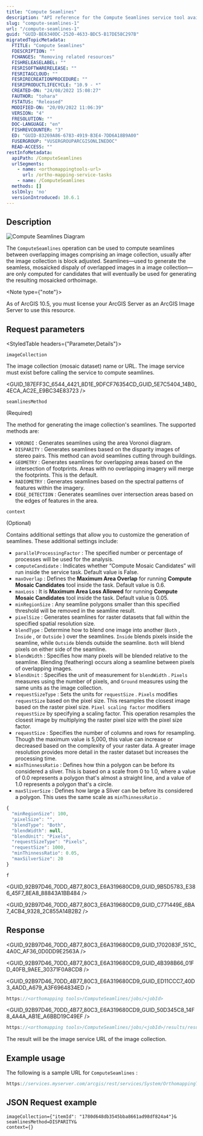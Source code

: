 ```yaml
---
title: "Compute Seamlines"
description: "API reference for the Compute Seamlines service tool available in ArcGIS Enterprise."
slug: "compute-seamlines-1"
url: "/compute-seamlines-1"
guid: "GUID-BE6340DC-2520-4633-BDC5-B17DE58C297B"
migratedTopicMetadata:
  FTITLE: "Compute Seamlines"
  FDESCRIPTION: ""
  FCHANGES: "Removing related resources"
  FISHRELEASELABEL: ""
  FESRISOFTWARERELEASE: ""
  FESRITAGCLOUD: ""
  FESRIRECREATIONPROCEDURE: ""
  FESRIPRODUCTLIFECYCLE: "10.9 - *"
  CREATED-ON: "24/08/2022 15:08:27"
  FAUTHOR: "tohara"
  FSTATUS: "Released"
  MODIFIED-ON: "20/09/2022 11:06:39"
  VERSION: "4"
  FRESOLUTION: ""
  DOC-LANGUAGE: "en"
  FISHREVCOUNTER: "3"
  ED: "GUID-83269A86-6783-4919-B3E4-7DD6A18B9A00"
  FUSERGROUP: "VUSERGROUPARCGISONLINEDOC"
  READ-ACCESS: ""
restInfoMetadata:
  apiPath: /ComputeSeamlines
  urlSegments:
    - name: <orthomappingtools-url>
      url: /ortho-mapping-service-tasks
    - name: /ComputeSeamlines
  methods: []
  sslOnly: 'no'
  versionIntroduced: 10.6.1
---
```



## Description

![Compute Seamlines Diagram](./images/GUID-D473F066-00D2-47A8-BC71-7541F529BBD7-web.png)

The `ComputeSeamlines`  operation can be used to compute seamlines between overlapping images comprising an image collection, usually after the image collection is block adjusted. Seamlines—used to generate the seamless, mosaicked dispaly of overlapped images in a image collection—are only computed for candidates that will eventually be used for generating the resulting mosaicked orthoimage.

<Note type={"note"}>

As of ArcGIS 10.5, you must license your ArcGIS Server as an ArcGIS Image Server to use this resource.

</Note>

##  Request parameters

<StyledTable headers={"Parameter,Details"}>

<StyledTableRow>

<StyledTableCell cellStyle="markdown">

`imageCollection` 

</StyledTableCell>

<StyledTableCell cellStyle="markdown">

The image collection (mosaic dataset) name or URL. The image service must exist before calling the service to compute seamlines. 

<GUID_187EFF3C_6544_4421_8D1E_9DFCF76354CD_GUID_5E7C5404_14B0_4ECA_AC2E_E9BC34E83723 />

</StyledTableCell>

</StyledTableRow>

<StyledTableRow>

<StyledTableCell cellStyle="markdown">

`seamlinesMethod` 

(Required)

</StyledTableCell>

<StyledTableCell cellStyle="markdown">

The method for generating the image collection's seamlines. The supported methods are:

-   `VORONOI` : Generates seamlines using the area Voronoi diagram.
-   `DISPARITY` : Generates seamlines based on the disparity images of stereo pairs. This method can avoid seamlines cutting through buildings.
-   `GEOMETRY` : Generates seamlines for overlapping areas based on the intersection of footprints. Areas with no overlapping imagery will merge the footprints. This is the default.
-   `RADIOMETRY` : Generates seamlines based on the spectral patterns of features within the imagery.
-   `EDGE_DETECTION` : Generates seamlines over intersection areas based on the edges of features in the area.

</StyledTableCell>

</StyledTableRow>

<StyledTableRow>

<StyledTableCell cellStyle="markdown">

`context` 

(Optional)

</StyledTableCell>

<StyledTableCell cellStyle="markdown">

Contains additional settings that allow you to customize the generation of seamlines. These additional settings include:

-   `parallelProcessingFactor` : The specified number or percentage of processes will be used for the analysis.
-   `computeCandidate` : Indicates whether “Compute Mosaic Candidates” will run inside the service task. Default value is False.
-   `maxOverlap` : Defines the **Maximum Area Overlap** for running **Compute Mosaic Candidates** tool inside the task. Default value is 0.6.
-   `maxLoss` : It is **Maximum Area Loss Allowed** for running **Compute Mosaic Candidates** tool inside the task. Default value is 0.05.
-   `minRegionSize` : Any seamline polygons smaller than this specified threshold will be removed in the seamline result.
-   `pixelSize` : Generates seamlines for raster datasets that fall within the specified spatial resolution size.
-   `blendType` : Determine how to blend one image into another (`Both` , `Inside` , or `Outside` ) over the seamlines. `Inside`  blends pixels inside the seamline, while `Outside`  blends outside the seamline. `Both`  will blend pixels on either side of the seamline.
-   `blendWidth` : Specifies how many pixels will be blended relative to the seamline. Blending (feathering) occurs along a seamline between pixels of overlapping images.
-   `blendUnit` : Specifies the unit of measurement for `blendWidth` . `Pixels`  measures using the number of pixels, and `Ground`  measures using the same units as the image collection.
-   `requestSizeType` : Sets the units for `requestSize` . `Pixels`  modifies `requestSize`  based on the pixel size. This resamples the closest image based on the raster pixel size. `Pixel scaling factor`  modifiers `requestSize`  by specifying a scaling factor. This operation resamples the closest image by multiplying the raster pixel size with the pixel size factor.
-   `requestSize` : Specifies the number of columns and rows for resampling. Though the maximum value is 5,000, this value can increase or decreased based on the complexity of your raster data. A greater image resolution provides more detail in the raster dataset but increases the processing time. 
-   `minThinnessRatio` : Defines how thin a polygon can be before its considered a sliver. This is based on a scale from 0 to 1.0, where a value of 0.0 represents a polygon that's almost a straight line, and a value of 1.0 represents a polygon that's a circle.
-   `maxSliverSize` : Defines how large a Sliver can be before its considered a polygon. This uses the same scale as `minThinnessRatio` .

```javascript
{
  "minRegionSize": 100,
  "pixelSize": "",
  "blendType": "Both",
  "blendWidth": null,
  "blendUnit": "Pixels",
  "requestSizeType": "Pixels",
  "requestSize": 1000,
  "minThinnessRatio": 0.05,
  "maxSilverSize": 20
}
```

 

</StyledTableCell>

</StyledTableRow>

<StyledTableRow>

<StyledTableCell cellStyle="markdown">

`f` 

</StyledTableCell>

<StyledTableCell cellStyle="markdown">

<GUID_92B97D46_70DD_4B77_80C3_E6A319680CD9_GUID_9B5D5783_E386_45F7_8EA8_88843A1BB484 />

<GUID_92B97D46_70DD_4B77_80C3_E6A319680CD9_GUID_C771449E_6BA7_4CB4_9328_2C855A14B2B2 />

</StyledTableCell>

</StyledTableRow>

</StyledTable>

## Response

<GUID_92B97D46_70DD_4B77_80C3_E6A319680CD9_GUID_1702083F_151C_4A0C_AF36_0D0DD9E2563A />

<GUID_92B97D46_70DD_4B77_80C3_E6A319680CD9_GUID_4B398B66_01FD_40FB_9AEE_30371F0A8CD8 />

<GUID_92B97D46_70DD_4B77_80C3_E6A319680CD9_GUID_ED11CCC7_40D3_4ADD_A679_A3F6964834ED />

```javascript
https://<orthomapping tools>/ComputeSeamlines/jobs/<jobId>
```

 

<GUID_92B97D46_70DD_4B77_80C3_E6A319680CD9_GUID_50D345C8_14F8_4A4A_AB1E_A6BBD19C49EF />

```javascript
https://<orthomapping tools>/ComputeSeamlines/jobs/<jobId>/results/result?token=<your token>&f=json
```

 

The result will be the image service URL of the image collection.

## Example usage

The following is a sample URL for `ComputeSeamlines` :

```javascript
https://services.myserver.com/arcgis/rest/services/System/OrthomappingTools/GPServer/ComputeSeamlines/submitJob
```

 

## JSON Request example

```other
imageCollection={"itemId": "1780d648db3545bba8661ad98df824a4"}&
seamlinesMethod=DISPARITY&
context={}

```

 
